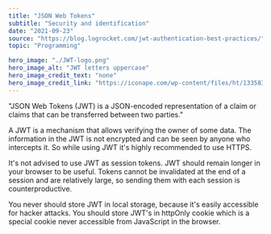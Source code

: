 ---
title: "JSON Web Tokens"
subtitle: "Security and identification"
date: "2021-09-23"
source: "https://blog.logrocket.com/jwt-authentication-best-practices/"
topic: "Programming"

hero_image: "./JWT-logo.png"
hero_image_alt: "JWT letters uppercase"
hero_image_credit_text: "none"
hero_image_credit_link: "https://iconape.com/wp-content/files/ht/133583/png/JWT-logo.png"
---

"JSON Web Tokens (JWT) is a JSON-encoded representation 
of a claim or claims that can be transferred between two parties."

A JWT is a mechanism that allows verifying the owner of some data.
The information in the JWT is not encrypted and can be seen
by anyone who intercepts it. So while using JWT it's highly recommended to use HTTPS.

It's not advised to use JWT as session tokens. JWT
should remain longer in your browser to be useful. Tokens cannot be invalidated
at the end of a session and are relatively large, so sending them with
each session is counterproductive.

You never should store JWT in local storage, because it's easily
accessible for hacker attacks. You should store JWT's in httpOnly cookie
which is a special cookie never accessible from JavaScript in the browser. 
